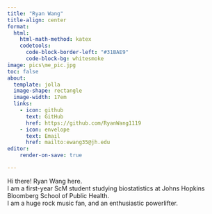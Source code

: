 ```yaml
---
title: "Ryan Wang"
title-align: center
format: 
  html:
    html-math-method: katex
    codetools:
      code-block-border-left: "#31BAE9"
      code-block-bg: whitesmoke
image: pics\me_pic.jpg
toc: false
about: 
  template: jolla
  image-shape: rectangle
  image-width: 17em
  links:
    - icon: github
      text: GitHub
      href: https://github.com/RyanWang1119
    - icon: envelope
      text: Email
      href: mailto:ewang35@jh.edu
editor:
    render-on-save: true

---
```


Hi there! Ryan Wang here.\
I am a first-year ScM student studying biostatistics at Johns Hopkins Bloomberg School of Public Health. \
I am a huge rock music fan, and an enthusiastic powerlifter.